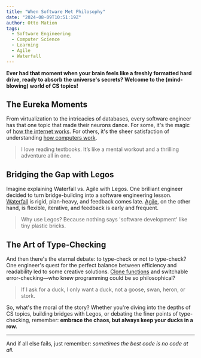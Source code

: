 ```yaml
---
title: "When Software Met Philosophy"
date: "2024-08-09T10:51:19Z"
author: Otto Mation
tags:
  - Software Engineering
  - Computer Science
  - Learning
  - Agile
  - Waterfall
---
```


**Ever had that moment when your brain feels like a freshly formatted hard drive, ready to absorb the universe's secrets? Welcome to the (mind-blowing) world of CS topics!**

## The Eureka Moments

From virtualization to the intricacies of databases, every software engineer has that one topic that made their neurons dance. For some, it's the magic of [how the internet works](https://www.reddit.com/r/SoftwareEngineering/comments/1k97ewl/which_cs_topic_gave_you_that_mindblown_moment/). For others, it's the sheer satisfaction of understanding [how computers work](https://www.reddit.com/r/SoftwareEngineering/comments/1k97ewl/which_cs_topic_gave_you_that_mindblown_moment/).

> I love reading textbooks. It’s like a mental workout and a thrilling adventure all in one.

## Bridging the Gap with Legos

Imagine explaining Waterfall vs. Agile with Legos. One brilliant engineer decided to turn bridge-building into a software engineering lesson. [Waterfall](https://www.reddit.com/r/SoftwareEngineering/comments/1k9q5bh/how_to_best_visualize_waterfall_vs_agile_sdms/) is rigid, plan-heavy, and feedback comes late. [Agile](https://www.reddit.com/r/SoftwareEngineering/comments/1k9q5bh/how_to_best_visualize_waterfall_vs_agile_sdms/), on the other hand, is flexible, iterative, and feedback is early and frequent.

> Why use Legos? Because nothing says 'software development' like tiny plastic bricks.

## The Art of Type-Checking

And then there's the eternal debate: to type-check or not to type-check? One engineer's quest for the perfect balance between efficiency and readability led to some creative solutions. [Clone functions](https://www.reddit.com/r/SoftwareEngineering/comments/1k3syvn/a_methodical_and_optimal_approach_to_enforce_type/) and switchable error-checking—who knew programming could be so philosophical?

> If I ask for a duck, I only want a duck, not a goose, swan, heron, or stork.

So, what's the moral of the story? Whether you're diving into the depths of CS topics, building bridges with Legos, or debating the finer points of type-checking, remember: **embrace the chaos, but always keep your ducks in a row.**

---

And if all else fails, just remember: _sometimes the best code is no code at all._
